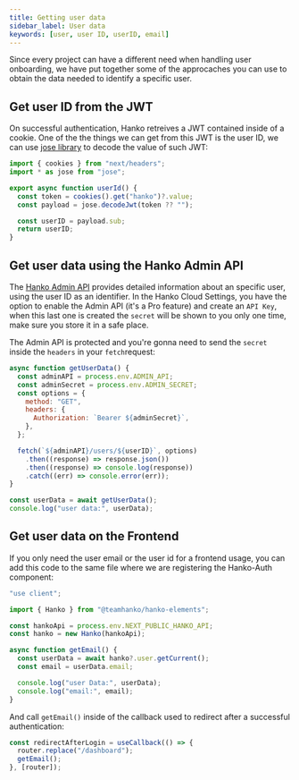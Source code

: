 ```yaml
---
title: Getting user data
sidebar_label: User data
keywords: [user, user ID, userID, email]
---
```


Since every project can have a different need when handling user onboarding,
we have put together some of the approcaches you can use to
obtain the data needed to identify a specific user.

## Get user ID from the JWT

On successful authentication, Hanko retreives a JWT contained inside of a cookie. One of the the things
we can get from this JWT is the user ID, we can use [jose library](https://www.npmjs.com/package/jose) to decode
the value of such JWT:

```js
import { cookies } from "next/headers";
import * as jose from "jose";

export async function userId() {
  const token = cookies().get("hanko")?.value;
  const payload = jose.decodeJwt(token ?? "");

  const userID = payload.sub;
  return userID;
}
```

## Get user data using the Hanko Admin API

The [Hanko Admin API](https://docs.hanko.io/api/admin) provides detailed information about an specific user,
using the user ID as an identifier. In the Hanko Cloud Settings, you have the option to enable the Admin API
(it's a Pro feature) and create an `API Key`, when this last one is created the `secret` will be shown to you
only one time, make sure you store it in a safe place.

The Admin API is protected and you're gonna need to send the `secret`
inside the `headers` in your `fetch`request:

```js
async function getUserData() {
  const adminAPI = process.env.ADMIN_API;
  const adminSecret = process.env.ADMIN_SECRET;
  const options = {
    method: "GET",
    headers: {
      Authorization: `Bearer ${adminSecret}`,
    },
  };

  fetch(`${adminAPI}/users/${userID}`, options)
    .then((response) => response.json())
    .then((response) => console.log(response))
    .catch((err) => console.error(err));
}

const userData = await getUserData();
console.log("user data:", userData);
```

## Get user data on the Frontend

If you only need the user email or the user id for a frontend usage, you can add this code to the same file where we are
registering the Hanko-Auth component:

```js
"use client";

import { Hanko } from "@teamhanko/hanko-elements";

const hankoApi = process.env.NEXT_PUBLIC_HANKO_API;
const hanko = new Hanko(hankoApi);

async function getEmail() {
  const userData = await hanko?.user.getCurrent();
  const email = userData.email;

  console.log("user Data:", userData);
  console.log("email:", email);
}
```

And call `getEmail()` inside of the callback used to redirect after a successful authentication:

```js
const redirectAfterLogin = useCallback(() => {
  router.replace("/dashboard");
  getEmail();
}, [router]);
```

